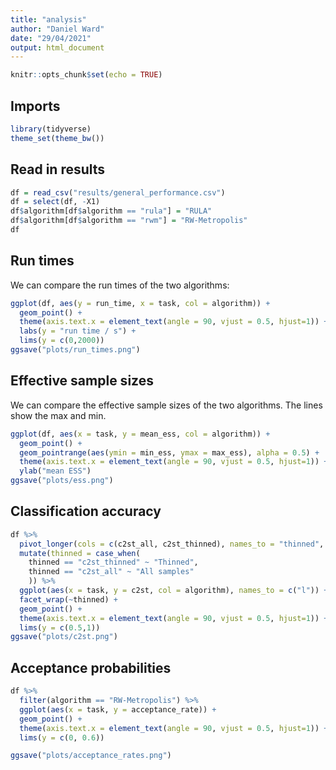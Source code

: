 ```yaml
---
title: "analysis"
author: "Daniel Ward"
date: "29/04/2021"
output: html_document
---
```


```r
knitr::opts_chunk$set(echo = TRUE)
```

## Imports
```r
library(tidyverse)
theme_set(theme_bw())
```


## Read in results
```r
df = read_csv("results/general_performance.csv")
df = select(df, -X1)
df$algorithm[df$algorithm == "rula"] = "RULA"
df$algorithm[df$algorithm == "rwm"] = "RW-Metropolis"
df
```


## Run times
We can compare the run times of the two algorithms:
```r
ggplot(df, aes(y = run_time, x = task, col = algorithm)) +
  geom_point() +
  theme(axis.text.x = element_text(angle = 90, vjust = 0.5, hjust=1)) +
  labs(y = "run time / s") +
  lims(y = c(0,2000))
ggsave("plots/run_times.png")
```


## Effective sample sizes
We can compare the effective sample sizes of the two algorithms. The lines show
the max and min.

```r
ggplot(df, aes(x = task, y = mean_ess, col = algorithm)) +
  geom_point() +
  geom_pointrange(aes(ymin = min_ess, ymax = max_ess), alpha = 0.5) +
  theme(axis.text.x = element_text(angle = 90, vjust = 0.5, hjust=1)) +
  ylab("mean ESS")
ggsave("plots/ess.png")
```

## Classification accuracy
```r
df %>%
  pivot_longer(cols = c(c2st_all, c2st_thinned), names_to = "thinned", values_to = "c2st") %>%
  mutate(thinned = case_when(
    thinned == "c2st_thinned" ~ "Thinned",
    thinned == "c2st_all" ~ "All samples"
    )) %>%
  ggplot(aes(x = task, y = c2st, col = algorithm), names_to = c("l")) +
  facet_wrap(~thinned) +
  geom_point() + 
  theme(axis.text.x = element_text(angle = 90, vjust = 0.5, hjust=1)) +
  lims(y = c(0.5,1))
ggsave("plots/c2st.png")
```


## Acceptance probabilities
```r
df %>%
  filter(algorithm == "RW-Metropolis") %>%
  ggplot(aes(x = task, y = acceptance_rate)) +
  geom_point() +
  theme(axis.text.x = element_text(angle = 90, vjust = 0.5, hjust=1)) +
  lims(y = c(0, 0.6))

ggsave("plots/acceptance_rates.png")
```

